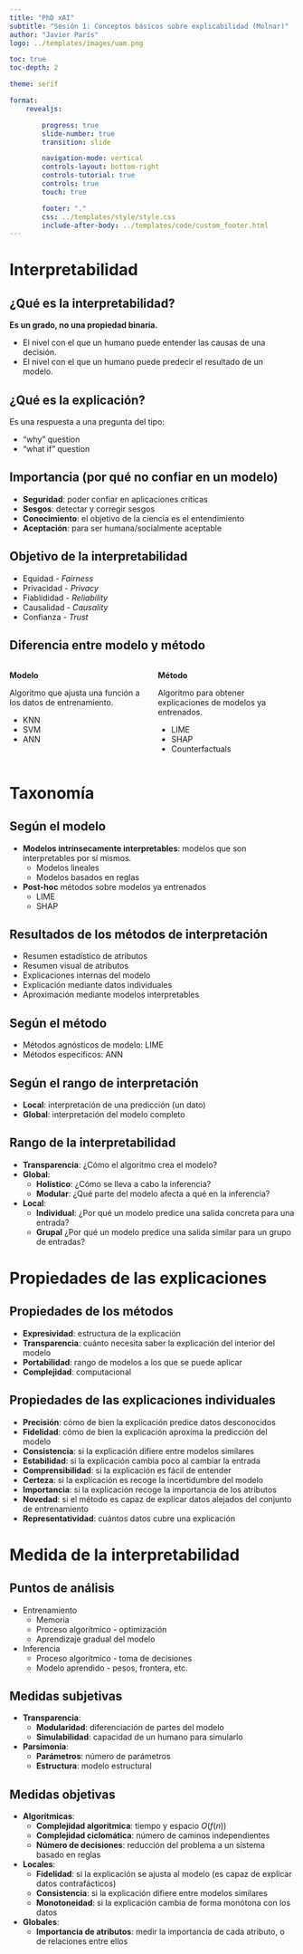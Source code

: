```yaml
---
title: "PhD xAI"
subtitle: "Sesión 1: Conceptos básicos sobre explicabilidad (Molnar)"
author: "Javier París"
logo: ../templates/images/uam.png

toc: true
toc-depth: 2

theme: serif

format:
    revealjs:

        progress: true
        slide-number: true
        transition: slide

        navigation-mode: vertical
        controls-layout: bottom-right
        controls-tutorial: true
        controls: true
        touch: true

        footer: "."
        css: ../templates/style/style.css
        include-after-body: ../templates/code/custom_footer.html
---
```


# Interpretabilidad

## ¿Qué es la interpretabilidad?

**Es un grado, no una propiedad binaria.**

- El nivel con el que un humano puede entender las causas de una decisión.
- El nivel con el que un humano puede predecir el resultado de un modelo.


## ¿Qué es la explicación?

Es una respuesta a una pregunta del tipo:

- "why" question
- "what if" question

## Importancia (por qué no confiar en un modelo)

- **Seguridad**: poder confiar en aplicaciones críticas
- **Sesgos**: detectar y corregir sesgos
- **Conocimiento**: el objetivo de la ciencia es el entendimiento
- **Aceptación**: para ser humana/socialmente aceptable


## Objetivo de la interpretabilidad

- Equidad - *Fairness*
- Privacidad - *Privacy*
- Fiablididad - *Reliability*
- Causalidad - *Causality*
- Confianza - *Trust*


## Diferencia entre modelo y método

::: {.columns}
::: {.column width="50%"}
**Modelo**

Algoritmo que ajusta una función a los datos de entrenamiento.

- KNN
- SVM
- ANN
:::
::: {.column width="50%"}
**Método**

Algoritmo para obtener explicaciones de modelos ya entrenados.

- LIME
- SHAP
- Counterfactuals
:::
:::


# Taxonomía

## Según el modelo

- **Modelos intrínsecamente interpretables**: modelos que son interpretables por sí mismos.
  - Modelos lineales
  - Modelos basados en reglas
- **Post-hoc** métodos sobre modelos ya entrenados
  - LIME
  - SHAP

## Resultados de los métodos de interpretación

- Resumen estadístico de atributos
- Resumen visual de atributos
- Explicaciones internas del modelo
- Explicación mediante datos individuales
- Aproximación mediante modelos interpretables


## Según el método

- Métodos agnósticos de modelo: LIME
- Métodos específicos: ANN


## Según el rango de interpretación

- **Local**: interpretación de una predicción (un dato)
- **Global**: interpretación del modelo completo


## Rango de la interpretabilidad

- **Transparencia**: ¿Cómo el algoritmo crea el modelo?
- **Global**:
  - **Holístico**: ¿Cómo se lleva a cabo la inferencia?
  - **Modular**: ¿Qué parte del modelo afecta a qué en la inferencia?
- **Local**:
  - **Individual**: ¿Por qué un modelo predice una salida concreta para una entrada?
  - **Grupal** ¿Por qué un modelo predice una salida similar para un grupo de entradas?


# Propiedades de las explicaciones

## Propiedades de los métodos

- **Expresividad**: estructura de la explicación
- **Transparencia**: cuánto necesita saber la explicación del interior del modelo
- **Portabilidad**: rango de modelos a los que se puede aplicar
- **Complejidad**: computacional


## Propiedades de las explicaciones individuales

- **Precisión**: cómo de bien la explicación predice datos desconocidos
- **Fidelidad**: cómo de bien la explicación aproxima la predicción del modelo
- **Consistencia**: si la explicación difiere entre modelos similares
- **Estabilidad**: si la explicación cambia poco al cambiar la entrada
- **Comprensibilidad**: si la explicación es fácil de entender
- **Certeza**: si la explicación es recoge la incertidumbre del modelo
- **Importancia**: si la explicación recoge la importancia de los atributos
- **Novedad**: si el método es capaz de explicar datos alejados del conjunto de entrenamiento
- **Representatividad**: cuántos datos cubre una explicación


# Medida de la interpretabilidad {.novel-slide-title}

## Puntos de análisis {.novel-slide}

- Entrenamiento
  - Memoria
  - Proceso algorítmico - optimización
  - Aprendizaje gradual del modelo
- Inferencia
  - Proceso algorítmico - toma de decisiones
  - Modelo aprendido - pesos, frontera, etc.

## Medidas subjetivas {.novel-slide}

- **Transparencia**:
  - **Modularidad**: diferenciación de partes del modelo
  - **Simulabilidad**: capacidad de un humano para simularlo
- **Parsimonia**:
  - **Parámetros**: número de parámetros
  - **Estructura**: modelo estructural

## Medidas objetivas {.novel-slide}

- **Algorítmicas**:
  - **Complejidad algorítmica**: tiempo y espacio $O(f(n))$
  - **Complejidad ciclomática**: número de caminos independientes
  - **Número de decisiones**: reducción del problema a un sistema basado en reglas
- **Locales**:
  - **Fidelidad**: si la explicación se ajusta al modelo (es capaz de explicar datos contrafácticos)
  - **Consistencia**: si la explicación difiere entre modelos similares
  - **Monotoneidad**: si la explicación cambia de forma monótona con los datos
- **Globales**:
  - **Importancia de atributos**: medir la importancia de cada atributo, o de relaciones entre ellos
